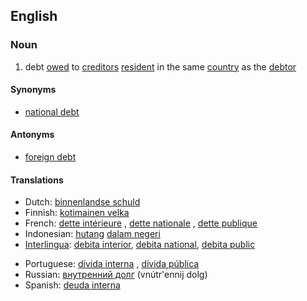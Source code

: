 ==English==

===Noun===
{{en-noun|sg=[[domestic]] [[debt]]|s|-}}

# {{economics}} debt [[owe]]d to [[creditor]]s [[resident]] in the same [[country]] as the [[debtor]]

====Synonyms====
* [[national debt]]

====Antonyms====
* [[foreign debt]]

====Translations====
{{trans-top|debt owed to creditors resident in the same country as debtor}}
*Dutch: [[binnenlandse schuld]] {{f}}
*Finnish: [[kotimainen velka]]
*French: [[dette intérieure]] {{f}}, [[dette nationale]] {{f}}, [[dette publique]] {{f}}
*Indonesian: [[hutang]] [[dalam negeri]]
*[[Interlingua]]: [[debita interior]], [[debita national]], [[debita public]]
{{trans-mid}}
*Portuguese: [[dívida interna]] {{f}}, [[dívida pública]] {{f}}
*Russian: [[внутренний долг]] (vnútr'ennij dolg) {{m}}
*Spanish: [[deuda interna]] {{f}}
{{trans-bottom}}